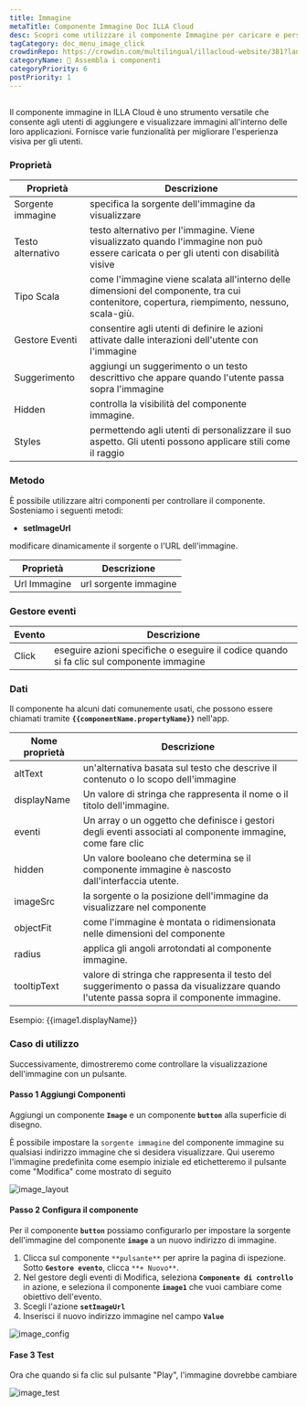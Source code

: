 ```yaml
---
title: Immagine
metaTitle: Componente Immagine Doc ILLA Cloud
desc: Scopri come utilizzare il componente Immagine per caricare e personalizzare l'immagine per la tua app in ILLA Cloud.
tagCategory: doc_menu_image_click
crowdinRepo: https://crowdin.com/multilingual/illacloud-website/381?languages=it&filter=basic&value=0
categoryName: 🧬 Assembla i componenti
categoryPriority: 6
postPriority: 1
---
```


## <h2 hidden>Cos'è l'immagine?</h2>

Il componente immagine in ILLA Cloud è uno strumento versatile che consente agli utenti di aggiungere e visualizzare immagini all'interno delle loro applicazioni. Fornisce varie funzionalità per migliorare l'esperienza visiva per gli utenti.

### Proprietà

| Proprietà              | Descrizione                                                                                                                                       |
| ---------------------- | ------------------------------------------------------------------------------------------------------------------------------------------------- |
| Sorgente immagine      | specifica la sorgente dell'immagine da visualizzare                                                                                               |
| Testo alternativo      | testo alternativo per l'immagine. Viene visualizzato quando l'immagine non può essere caricata o per gli utenti con disabilità visive             |
| Tipo Scala             | come l'immagine viene scalata all'interno delle dimensioni del componente, tra cui contenitore, copertura, riempimento, nessuno, scala-giù.       |
| Gestore Eventi         | consentire agli utenti di definire le azioni attivate dalle interazioni dell'utente con l'immagine                                                |
| Suggerimento           | aggiungi un suggerimento o un testo descrittivo che appare quando l'utente passa sopra l'immagine                                                 |
| Hidden                 | controlla la visibilità del componente immagine.                                                                                                  |
| Styles                 | permettendo agli utenti di personalizzare il suo aspetto. Gli utenti possono applicare stili come il raggio                                       |

### Metodo

È possibile utilizzare altri componenti per controllare il componente. Sosteniamo i seguenti metodi:

-   **setImageUrl**

modificare dinamicamente il sorgente o l'URL dell'immagine.

| Proprietà     | Descrizione           |
| ------------- | --------------------- |
| Url Immagine  | url sorgente immagine |

### Gestore eventi

| Evento | Descrizione                                                                               |
| ------ | ----------------------------------------------------------------------------------------- |
| Click  | eseguire azioni specifiche o eseguire il codice quando si fa clic sul componente immagine |

### Dati

Il componente ha alcuni dati comunemente usati, che possono essere chiamati tramite **`{{componentName.propertyName}}`** nell'app.

| Nome proprietà | Descrizione                                                                                                                             |
| -------------- | --------------------------------------------------------------------------------------------------------------------------------------- |
| altText        | un'alternativa basata sul testo che descrive il contenuto o lo scopo dell'immagine                                                      |
| displayName    | Un valore di stringa che rappresenta il nome o il titolo dell'immagine.                                                                 |
| eventi         | Un array o un oggetto che definisce i gestori degli eventi associati al componente immagine, come fare clic                             |
| hidden         | Un valore booleano che determina se il componente immagine è nascosto dall'interfaccia utente.                                          |
| imageSrc       | la sorgente o la posizione dell'immagine da visualizzare nel componente                                                                 |
| objectFit      | come l'immagine è montata o ridimensionata nelle dimensioni del componente                                                              |
| radius         | applica gli angoli arrotondati al componente immagine.                                                                                  |
| tooltipText    | valore di stringa che rappresenta il testo del suggerimento o passa da visualizzare quando l'utente passa sopra il componente immagine. |

Esempio: {{image1.displayName}}

### Caso di utilizzo

Successivamente, dimostreremo come controllare la visualizzazione dell'immagine con un pulsante.

#### Passo 1 Aggiungi Componenti

Aggiungi un componente **`Image`** e un componente **`button`** alla superficie di disegno.

È possibile impostare la `sorgente immagine` del componente immagine su qualsiasi indirizzo immagine che si desidera visualizzare. Qui useremo l'immagine predefinita come esempio iniziale ed etichetteremo il pulsante come "Modifica" come mostrato di seguito

![image_layout](https://cdn.illacloud.com/official-website/img/official-site/components/image_layout.jpg)

#### Passo 2 Configura il componente

Per il componente **`button`** possiamo configurarlo per impostare la sorgente dell'immagine del componente **`image`** a un nuovo indirizzo di immagine.

1.  Clicca sul componente `**pulsante**` per aprire la pagina di ispezione. Sotto **`Gestore evento`**, clicca `**+ Nuovo**`.
2.  Nel gestore degli eventi di Modifica, seleziona **`Componente di controllo`** in azione, e seleziona il componente **`image1`** che vuoi cambiare come obiettivo dell'evento.
3.  Scegli l'azione **`setImageUrl`**
4.  Inserisci il nuovo indirizzo immagine nel campo **`Value`**

![image_config](https://cdn.illacloud.com/official-website/img/official-site/components/image_config.jpg)

#### Fase 3 Test

Ora che quando si fa clic sul pulsante "Play", l'immagine dovrebbe cambiare

![image_test](https://cdn.illacloud.com/official-website/img/official-site/components/image_test.gif)
